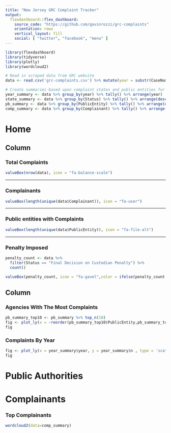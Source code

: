 ```yaml
---
title: "New Jersey GRC Complaint Tracker"
output: 
  flexdashboard::flex_dashboard:
    source_code: "https://github.com/gavinrozzi/grc-complaints"
    orientation: rows
    vertical_layout: fill
    social: [ "twitter", "facebook", "menu" ]
---
```


```r
library(flexdashboard)
library(tidyverse)
library(plotly)
library(wordcloud2)

# Read in scraped data from GRC website
data <- read.csv('grc-complaints.csv') %>% mutate(year = substr(CaseNumber,1,4))

# Create summaries based upon complaint states and public entities for visualizations       
year_summary <- data %>% group_by(year) %>% tally() %>% arrange(year)
state_summary <- data %>% group_by(Status) %>% tally() %>% arrange(desc(n))
pb_summary <- data %>% group_by(PublicEntity) %>% tally() %>% arrange(desc(n))
comp_summary <- data %>% group_by(Complainant) %>% tally() %>% arrange(desc(n))
```

Home
===================================== 

Column {data-width=650}
-----------------------------------------------------------------------

### Total Complaints

```r
valueBox(nrow(data), icon = "fa-balance-scale")
```

-----------------------------------------------------------------------


### Complainants

```r
valueBox(length(unique(data$Complainant)), icon = "fa-user")
```


-----------------------------------------------------------------------

### Public entities with Complaints

```r
valueBox(length(unique(data$PublicEntity)), icon = "fa-file-alt")
```

-----------------------------------------------------------------------

### Penalty Imposed

```r
penalty_count <- data %>% 
  filter(Status == "Final Decision on Custodian Penalty") %>% 
  count()

valueBox(penalty_count, icon = "fa-gavel",color = ifelse(penalty_count < 5, "warning", "primary"))
```

Column {data-width=350}
-----------------------------------------------------------------------

### Agencies With The Most Complaints

```r
pb_summary_top10 <- pb_summary %>% top_n(10)
fig <- plot_ly(x = ~reorder(pb_summary_top10$PublicEntity,pb_summary_top10$n), y = pb_summary_top10$n , type = 'bar')
fig
```


### Complaints By Year

```r

fig <- plot_ly(x = year_summary$year, y = year_summary$n , type = 'scatter', mode = 'lines+markers')
fig
```


Public Authorities
===================================== 

Complainants
===================================== 

### Top Complainants

```r
wordcloud2(data=comp_summary)
```

